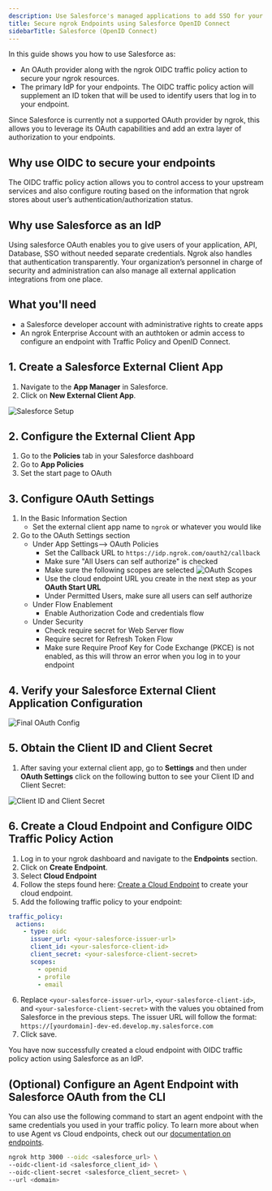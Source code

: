 ```yaml
---
description: Use Salesforce's managed applications to add SSO for your ngrok resources
title: Secure ngrok Endpoints using Salesforce OpenID Connect
sidebarTitle: Salesforce (OpenID Connect)
---
```


In this guide shows you how to use Salesforce as:

- An OAuth provider along with the ngrok OIDC traffic policy action to secure your ngrok resources.
- The primary IdP for your endpoints. The OIDC traffic policy action will supplement an ID token that will be used to identify users that log in to your endpoint.

Since Salesforce is currently not a supported OAuth provider by ngrok, this allows you to leverage its OAuth capabilities and add an extra layer of authorization to your endpoints.

## Why use OIDC to secure your endpoints

The OIDC traffic policy action allows you to control access to your upstream services and also configure routing based on the information that ngrok stores about user’s authentication/authorization status.

## Why use Salesforce as an IdP

Using salesforce OAuth enables you to give users of your application, API, Database, SSO without needed separate credentials. Ngrok also handles that authentication transparently. Your organization’s personnel in charge of security and administration can also manage all external application integrations from one place.

## What you'll need

- a Salesforce developer account with administrative rights to create apps
- An ngrok Enterprise Account with an authtoken or admin access to configure an endpoint with Traffic Policy and OpenID Connect.

## 1. Create a Salesforce External Client App

1. Navigate to the **App Manager** in Salesforce.
2. Click on **New External Client App**.

![Salesforce Setup](../img/salesforce/img/external_client_create.png)

## 2. Configure the External Client App

1. Go to the **Policies** tab in your Salesforce dashboard
2. Go to **App Policies**
3. Set the start page to OAuth

## 3. Configure OAuth Settings

1. In the Basic Information Section
   - Set the external client app name to `ngrok` or whatever you would like
2. Go to the OAuth Settings section
   - Under App Settings--> OAuth Policies
     - Set the Callback URL to `https://idp.ngrok.com/oauth2/callback`
     - Make sure "All Users can self authorize" is checked
     - Make sure the following scopes are selected
       ![OAuth Scopes](../img/salesforce/img/oauthscopes.png)
     - Use the cloud endpoint URL you create in the next step as your **OAuth Start URL**
     - Under Permitted Users, make sure all users can self authorize
   - Under Flow Enablement
     - Enable Authorization Code and credentials flow
   - Under Security
     - Check require secret for Web Server flow
     - Require secret for Refresh Token Flow
     - Make sure Require Proof Key for Code Exchange (PKCE) is not enabled, as this will throw an error when you log in to your endpoint

## 4. Verify your Salesforce External Client Application Configuration

![Final OAuth Config](../img/salesforce/img/oauthconfig.png)

## 5. Obtain the Client ID and Client Secret

1. After saving your external client app, go to **Settings** and then under **OAuth Settings** click on the following button to see your Client ID and Client Secret:

![Client ID and Client Secret](../img/salesforce/img/keyandsecret.png)

## 6. Create a Cloud Endpoint and Configure OIDC Traffic Policy Action

1. Log in to your ngrok dashboard and navigate to the **Endpoints** section.
2. Click on **Create Endpoint**.
3. Select **Cloud Endpoint**
4. Follow the steps found here:
   [Create a Cloud Endpoint](https://ngrok.com/docs/getting-started/cloud-endpoints-quickstart/#dashboard) to create your cloud endpoint.
5. Add the following traffic policy to your endpoint:

```yaml
traffic_policy:
  actions:
    - type: oidc
      issuer_url: <your-salesforce-issuer-url>
      client_id: <your-salesforce-client-id>
      client_secret: <your-salesforce-client-secret>
      scopes:
        - openid
        - profile
        - email
```

6. Replace `<your-salesforce-issuer-url>`, `<your-salesforce-client-id>`, and `<your-salesforce-client-secret>` with the values you obtained from Salesforce in the previous steps. The issuer URL will follow the format: `https://[yourdomain]-dev-ed.develop.my.salesforce.com`
7. Click save.

You have now successfully created a cloud endpoint with OIDC traffic policy action using Salesforce as an IdP.

## (Optional) Configure an Agent Endpoint with Salesforce OAuth from the CLI

You can also use the following command to start an agent endpoint with the same credentials you used in your traffic policy. To learn more about when
to use Agent vs Cloud endpoints, check out our [documentation on endpoints](https://ngrok.com/docs/universal-gateway/endpoints/).

```bash
ngrok http 3000 --oidc <salesforce_url> \
--oidc-client-id <salesforce_client_id> \
--oidc-client-secret <salesforce_client_secret> \
--url <domain>
```
